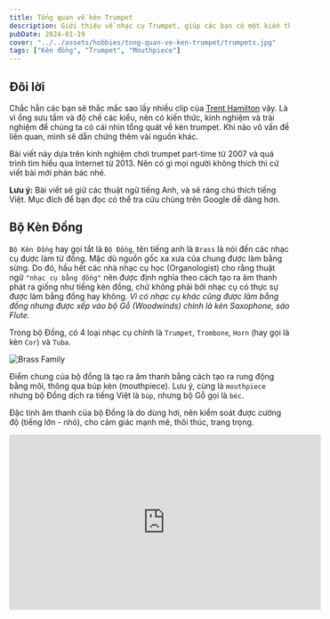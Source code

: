 ```yaml
---
title: Tổng quan về kèn Trumpet
description: Giới thiệu về nhạc cụ Trumpet, giúp các bạn có một kiến thức cơ bản về nhạc cụ mình đang sử dụng.
pubDate: 2024-01-19
cover: "../../assets/hobbies/tong-quan-ve-ken-trumpet/trumpets.jpg"
tags: ["Kèn đồng", "Trumpet", "Mouthpiece"]
---
```


## Đôi lời

Chắc hẳn các bạn sẽ thắc mắc sao lấy nhiều clip của [Trent Hamilton](https://www.youtube.com/@TrentHamilton) vậy. Là vì ổng sưu tầm và độ chế các kiểu, nên có kiến thức, kinh nghiệm và trải nghiệm để chúng ta có cái nhìn tổng quát về kèn trumpet. Khi nào vô vấn đề liên quan, mình sẽ dẫn chứng thêm vài nguồn khác.

Bài viết này dựa trên kinh nghiệm chơi trumpet part-time từ 2007 và quá trình tìm hiểu qua Internet từ 2013. Nên có gì mọi người không thích thì cứ viết bài mới phản bác nhé.

<strong className="text-red-500">Lưu ý:</strong> Bài viết sẽ giữ các thuật ngữ tiếng
Anh, và sẽ ráng chú thích tiếng Việt. Mục đích để bạn đọc có thể tra cứu chúng trên
Google dễ dàng hơn.

## Bộ Kèn Đồng

`Bộ Kèn Đồng` hay gọi tắt là `Bộ Đồng`, tên tiếng anh là `Brass` là nói đến các nhạc cụ được làm từ đồng. Mặc dù nguồn gốc xa xưa của chung được làm bằng sừng. Do đó, hầu hết các nhà nhạc cụ học (Organologist) cho rằng thuật ngữ `"nhạc cụ bằng đồng"` nên được định nghĩa theo cách tạo ra âm thanh phát ra giống như tiếng kèn đồng, chứ không phải bởi nhạc cụ có thực sự được làm bằng đồng hay không. _Vì có nhạc cụ khác cũng được làm bằng đồng nhưng được xếp vào bộ Gỗ (Woodwinds) chính là kèn Saxophone, sáo Flute._

Trong bộ Đồng, có 4 loại nhạc cụ chính là `Trumpet`, `Trombone`, `Horn` (hay gọi là kèn `Cor`) và `Tuba`.

![Brass Family](../../assets/hobbies/tong-quan-ve-ken-trumpet/brass-family.jpeg)

Điểm chung của bộ đồng là tạo ra âm thanh bằng cách tạo ra rung động bằng môi, thông qua búp kèn (mouthpiece). Lưu ý, cùng là `mouthpiece` nhưng bộ Đồng dịch ra tiếng Việt là `búp`, nhưng bộ Gỗ gọi là `béc`.

Đặc tính âm thanh của bộ Đồng là do dùng hơi, nên kiểm soát được cường độ (tiếng lớn - nhỏ), cho cảm giác mạnh mẽ, thôi thúc, trang trọng.

<iframe
  width="560"
  height="315"
  src="https://www.youtube.com/embed/bwQumQpug_E?si=CPPvKbP2qFfpWOpn"
  title="YouTube video player"
  frameborder="0"
  allow="accelerometer; autoplay; clipboard-write; encrypted-media; gyroscope; picture-in-picture; web-share"
  allowfullscreen
/>

## Kèn Trumpet

![The Trumpet Family](../../assets/hobbies/tong-quan-ve-ken-trumpet/the-trumpet-family.jpeg)

Kèn Trumpet là nhạc cụ cao nhất trong bộ Đồng (lấy cao độ theo Piano).

| Cao độ    | Nhạc cụ                                                                                                |
| --------- | ------------------------------------------------------------------------------------------------------ |
| B♭4 / A4  | Piccolo Trumpet                                                                                        |
| E♭4       | Soprano Cornet, Soprano Trumpet (?)                                                                    |
| B♭3       | Trumpet, Cornet, Flugelhorn, Soprano Trombone, Soprano trombone                                        |
| F3        | F Mellophone                                                                                           |
| E♭3       | Alto Horn, Alto Trombone, Alto Trumpet                                                                 |
| B♭2       | Tenor & Bass Trombone, Baritone horn, Euphonium, B♭ Horn, Bass trumpet, Natural trumpet, B♭ Mellophone |
| F2        | French Horn, Contrabass trombone, Cimbasso                                                             |
| E♭2 / F2. | Bass Tuba                                                                                              |
| B♭1 / C2  | Contrabass Tuba, Contrabass trombone                                                                   |

Thường mọi người nhắc đến kèn Trumpet là mọi người hay nhắc đến B♭ Trumpet (Si giáng), do nó phổ biến nhất. Ngoài ra, kèn trumpet còn có các giọng các như `C` (Do), `D` (Re), `E♭` (Mi giáng),`A` (La), `F` (Fa).

Còn xét về thiết kế, thì kèn Trumpet được chia ra theo các loại sau:
- Natural Trumpet
- Bugle
- 3-Valve Trumpet
- 4-Valve Trumpet
- Pocket Trumpet
- Slide Trumpet
- Cornet
- Flugelhorn

### Natural Trumpet

<iframe width="560" height="315" src="https://www.youtube.com/embed/b24w_ykmwD4?si=5olenCVS5pLX1nhs" title="YouTube video player" frameborder="0" allow="accelerometer; autoplay; clipboard-write; encrypted-media; gyroscope; picture-in-picture; web-share" allowfullscreen/>

Có nguồn nói Natural Trumpet xuất hiện từ trước cuối thời Baroque. Ban đầu, người chơi phải điều chỉnh môi để có thể điều chỉnh cao độ. Sau này, người ta cải tiến lại bằng cách khoét thêm lỗ để bấm như trong clip của [Alison Balsom](https://www.alisonbalsom.com) phía trên.

### Bugle

<iframe width="560" height="315" src="https://www.youtube.com/embed/2yQFvZsN43A?si=xlFX6gQdbko47wua" title="YouTube video player" frameborder="0" allow="accelerometer; autoplay; clipboard-write; encrypted-media; gyroscope; picture-in-picture; web-share" allowfullscreen/>

Bugle chính là biến thể của Natural Trumpet, loại kèn có chiều dài chỉ bằng một nửa Natural Trumpet, nên có cao độ cao hơn 1 quãng 8 và hay sử dụng trong quân đội, hướng đạo sinh trong phim hay coi.

Sau này, người ta cải tiến dần Bugle có 1 hoặc 2 valve để có thể thay đổi cao độ.

<iframe width="560" height="315" src="https://www.youtube.com/embed/OkbspKwa76k?si=1rRQ5zETTnU_ivLu" title="YouTube video player" frameborder="0" allow="accelerometer; autoplay; clipboard-write; encrypted-media; gyroscope; picture-in-picture; web-share" allowfullscreen/>

### 3-Valve Trumpet

Đây là mẫu kèn Trumpet phổ biến, với 3 phím bấm. Thường là ở giọng `B♭`, `C`, `D`, `Eb`. Tuy nhiên vẫn có một số mẫu hiếm ở giọng `F`, `G` và `A`.

![Vincent Bach Stradivarius 37](../../assets/hobbies/tong-quan-ve-ken-trumpet/bach-strad-37.jpg)

Có một biến thể khác là `Fanfare Trumpet` hay còn gọi là `Herald Trumpet`, loa dài hơn, nhỏ hơn so với loại thông thường và cho tiếng sáng hơn. Thường hay được dùng trong nghi lễ hoàng gia hoặc quân đội.

<iframe width="560" height="315" src="https://www.youtube.com/embed/x7LoCOWvbdU?si=GKqoYmVKNGQefuSr" title="YouTube video player" frameborder="0" allow="accelerometer; autoplay; clipboard-write; encrypted-media; gyroscope; picture-in-picture; web-share" allowfullscreen/>

Mỗi valve có một chức năng, nhìn vào số được đánh trên valve từ búp ra tới loa kèn, lần lượt là `1`, `2` và `3`.
- Không bấm gì hết
- Bấm valve 1 để xuống 1 cung
- Bấm valve 2 để xuống 1/2 cung (nửa cung)
- Bấm valve 3 để xuống 1+1/2 cung (1 cung rưỡi)

Và ta kết hợp việc bấm và điều chỉnh môi để thay đổi cao độ. Coi bảng dưới đây.

![table-of-harmonics-with-valves](../../assets/hobbies/tong-quan-ve-ken-trumpet/table-of-harmonics-with-valves.png)

Thường người ta sẽ bấm `1+2` thay vì `3` để xuống **một cung rưỡi**. Do thực tế, cao độ của valve `3` bị thấp hơn so với khi bấm `1+2`. Có thể đo tần số để biết, mà cũng tùy kèn mà chênh lệch nhiều hay ít. Và cũng tùy người chơi nữa.

### 4-Valve Trumpet

Thường các mẫu 4 valve là giọng `A`, tên thường gọi là `Piccolo Trumpet`. Vì nó là giọng cao nhất. Thấy vậy, nó là kèn khó chơi nhất trong các loại kèn trumpet do cao độ không ổn định. Bạn phải tập để giữ đúng cao độ, và cần thiết bị hỗ trợ.

<iframe width="560" height="315" src="https://www.youtube.com/embed/Zw1kLdFdxMI?si=OnvDgXVmErBXoIDA" title="YouTube video player" frameborder="0" allow="accelerometer; autoplay; clipboard-write; encrypted-media; gyroscope; picture-in-picture; web-share" allowfullscreen/>

3 valve đầu cũng y chang loại phía trên. Riêng valve `4` được thêm vào để xuống `2+1/2` cung (2 cung rưỡi)

![piccolo-trumpet-fingering-chart](../../assets/hobbies/tong-quan-ve-ken-trumpet/piccolo-trumpet-fingering-chart.jpg)

### Pocket Trumpet

Loại này sinh ra nhằm mục đích nhỏ gọn. Phổ biến là giọng `B♭`.

<iframe width="560" height="315" src="https://www.youtube.com/embed/jVzQKWiDN9A?si=-pF4mDm-7mvb29iY" title="YouTube video player" frameborder="0" allow="accelerometer; autoplay; clipboard-write; encrypted-media; gyroscope; picture-in-picture; web-share" allowfullscreen/>

### Slide Trumpet

Xa xưa, người ta có thử cách chế một cái ống trượt trên Natural Trumpet để thay đổi cao độ giống loại trong clip này.

<iframe width="560" height="315" src="https://www.youtube.com/embed/UZFDhFBFHck?si=7V8AYom5WSyNAHs4" title="YouTube video player" frameborder="0" allow="accelerometer; autoplay; clipboard-write; encrypted-media; gyroscope; picture-in-picture; web-share" allowfullscreen/>

Những người theo trường phái này phát triển và nó gần giống cách kéo Trombone. Nhưng vẫn giữ được cao độ và màu âm của Trumpet. Tới ngày nay, nó bắt đầu lẫn lộn giữa `Slide Trumpet` và `Soprano Trombone` luôn.

<iframe width="560" height="315" src="https://www.youtube.com/embed/biqJ0apNk8Q?si=0633LvhMgwvbEEJ8" title="YouTube video player" frameborder="0" allow="accelerometer; autoplay; clipboard-write; encrypted-media; gyroscope; picture-in-picture; web-share" allowfullscreen/>

### Cornet

Tuy cùng hình dáng, nhưng lịch sử phát triển Cornet song song với lịch sử phát triển của Trumpet chứ không hẳn là biến thể. Trong lịch sử phát triển của 2 nhạc cụ này, công nghệ được chia sẻ lẫn nhau. Về cơ bản thì tiếng Cornet sẽ tối hơn so với Trumpet.

Kèn Cornet có 2 trường phái, một là `short model` thường được sử dụng ở các dàn nhạc của Anh với giọng `E♭`.

![Cornet Short Model](../../assets/hobbies/tong-quan-ve-ken-trumpet/cornet-short-model.jpg)

Trường phái còn lại là `long model`, phổ biến hơn ở Mỹ với giọng `B♭`.

![Cornet Long Model](../../assets/hobbies/tong-quan-ve-ken-trumpet/olds-ambassador-bb-cornet.jpg)

### Flugelhorn

![Flugelhorn vs Trumpet](../../assets/hobbies/tong-quan-ve-ken-trumpet/flugelhorn-vs-trumpet.jpg)

Cũng là cùng thiết kế 3 phim như Trumpet, Cornet và cùng giọng `B♭`, nhưng Flugelhorn cho tiếng tối hơn cả Cornet.

<iframe width="560" height="315" src="https://www.youtube.com/embed/zo8hIc7DpuE?si=DKrt_VJocbYG_fOD" title="YouTube video player" frameborder="0" allow="accelerometer; autoplay; clipboard-write; encrypted-media; gyroscope; picture-in-picture; web-share" allowfullscreen/>

## Một số thông tin thú vị

Từ `"horn"` với nghĩa ban đầu là những nhạc cụ được làm từ sừng động vật, thường là sừng bò. Từ `"bugle"` có nguồn gốc từ tiếng Latin `"buculus"`, có nghĩa là _bò con (young bull)_. Còn từ `"cor"` trong `cornet`, `cor anglais`, `tenor cor` có nguồn gốc từ tiếng Latin, `"cornu"`, nghĩa là _sừng_.

## Tham khảo

- Mr. Q's Music, [BRASS](https://www.mrqsmusic.com/brass-family.html)
- Wikipedia, [Bộ Đồng](https://vi.wikipedia.org/wiki/B%E1%BB%99_%C4%91%E1%BB%93ng)
- Wikipedia, [Pitch of brass instruments](https://en.wikipedia.org/wiki/Pitch_of_brass_instruments)
- Yamaha, [The tone is affected by the material](https://www.yamaha.com/en/musical_instrument_guide/horn/selection)
- Trent Hamilton, [The Trumpet Family](https://www.youtube.com/watch?v=0UxaeYoDtdA)
- Gear4music, [The 9 Types Of Trumpets Every Brass Player Should Know](https://www.gear4music.com/blog/types-of-trumpets)
- Wikipedia, [Natural Trumpet](https://en.wikipedia.org/wiki/Natural_trumpet)
- Jean-Baptiste Arban, [Arban's Complete Conservatory Method for Trumpet (Cornet) or Eb Alto, Bb Tenor, Baritone, Euphonium and Bb Bass in Treble Clef](https://www.amazon.com/Complete-Conservatory-Trumpet-Baritone-Euphonium/dp/0825803853)
- Gregg Monks, [The History of The Cornet, From Pre-History to the Present](http://blackdiamondbrass.org/tpthist/trpthist.htm)
- Bruce Chidester , [Why did the Cornet become a second rate citizen?](https://www.thetrumpetblog.com/why-did-the-cornet-become-a-second-rate-citizen)
- Trumpet Biz, [What Is A Flugelhorn?](https://trumpet.biz/flugelhorn/what-is-a-flugelhorn)
- Wikipedia, [Flugelhorn](https://en.wikipedia.org/wiki/Flugelhorn)